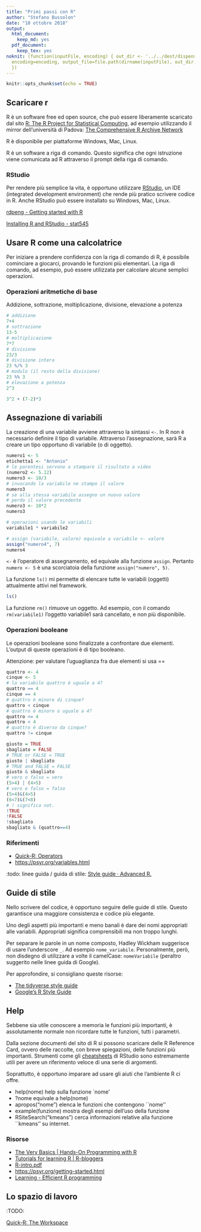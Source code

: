 ```yaml
---
title: "Primi passi con R"
author: "Stefano Bussolon"
date: "10 ottobre 2018"
output:
  html_document:
    keep_md: yes
  pdf_document:
    keep_tex: yes
noknit: (function(inputFile, encoding) { out_dir <- '../../dest/dispensa/html'; rmarkdown::render(inputFile,
  encoding=encoding, output_file=file.path(dirname(inputFile), out_dir, 'primi_passi.html'))
  })
---
```


```r
knitr::opts_chunk$set(echo = TRUE)
```

## Scaricare r

R è un software free ed open source, che può essere liberamente scaricato dal sito [R: The R Project for Statistical Computing](https://www.r-project.org/), ad esempio utilizzando il mirror dell'università di Padova: [The Comprehensive R Archive Network](https://cran.stat.unipd.it/)

R è disponibile per piattaforme Windows, Mac, Linux.

R è un software a riga di comando. Questo significa che ogni istruzione viene comunicata ad R attraverso il prompt della riga di comando.


### RStudio

Per rendere più semplice la vita, è opportuno utilizzare [RStudio](https://www.rstudio.com/products/RStudio/), un IDE (integrated development environment) che rende più pratico scrivere codice in R. Anche RStudio può essere installato su Windows, Mac, Linux.

[rdpeng - Getting started with R](https://bookdown.org/rdpeng/rprogdatascience/getting-started-with-r.html)

[Installing R and RStudio - stat545](http://stat545.com/block000_r-rstudio-install.html)


## Usare R come una calcolatrice

Per iniziare a prendere confidenza con la riga di comando di R, è possibile cominciare a giocarci, provando le funzioni più elementari.
La riga di comando, ad esempio, può essere utilizzata per calcolare alcune semplici operazioni.

### Operazioni aritmetiche di base

Addizione, sottrazione, moltiplicazione, divisione, elevazione a potenza

```r
# addizione
7+4
# sottrazione
13-5
# moltiplicazione
7*7
# divisione
23/3
# divisione intera
23 %/% 3
# modulo (il resto della divisione)
23 %% 3
# elevazione a potenza
2^3

3^2 + (7-2)*3


```



## Assegnazione di variabili

La creazione di una variabile avviene attraverso la sintassi `<-`.
In R non è necessario definire il tipo di variabile. Attraverso l'assegnazione, sarà R a creare un tipo opportuno di variabile (o di oggetto).


```r
numero1 <- 5
etichetta1 <- "Antonio"
# le parentesi servono a stampare il risultato a video
(numero2 <- 5.12)
numero3 <- 10/3
# invocando la variabile ne stampo il valore
numero3
# se alla stessa variabile assegno un nuovo valore
# perdo il valore precedente
numero3 <- 10*2
numero3

# operazioni usando le variabili
variabile1 * variabile2

# assign (variabile, valore) equivale a variabile <- valore
assign("numero4", 7)
numero4

```
`<-` è l'operatore di assegnamento, ed equivale alla funzione `assign`. Pertanto `numero <- 5` è una scorciatoia della funzione `assign("numero", 5)`.

La funzione `ls()` mi permette di elencare tutte le variabili (oggetti) attualmente attivi nel framework.


```r

ls()

```


La funzione `rm()` rimuove un oggetto. Ad esempio, con il comando `rm(variabile1)` l'oggetto variabile1 sarà cancellato, e non più disponibile.


### Operazioni booleane

Le operazioni booleane sono finalizzate a confrontare due elementi. L'output di queste operazioni è di tipo booleano.

Attenzione: per valutare l'uguaglianza fra due elementi si usa ==

```r
quattro <- 4
cinque <- 5
# la variabile quattro è uguale a 4?
quattro == 4
cinque == 4
# quattro è minore di cinque?
quattro < cinque
# quattro è minore o uguale a 4?
quattro <= 4
quattro < 4
# quattro è diverso da cinque?
quattro != cinque

giusto = TRUE
sbagliato = FALSE
# TRUE or FALSE = TRUE 
giusto | sbagliato
# TRUE and FALSE = FALSE
giusto & sbagliato
# vero o falso = vero
(5>4) | (4>5)
# vero e falso = falso
(5>4)&(4>5)
(6<7)&(7<8)
# ! significa not.
!TRUE
!FALSE
!sbagliato
sbagliato & (quattro==4)

```

### Riferimenti

* [Quick-R: Operators](https://www.statmethods.net/management/operators.html)
* [https://psyr.org/variables.html](https://psyr.org/variables.html)



:todo: linee guida / guida di stile: [Style guide · Advanced R.](http://adv-r.had.co.nz/Style.html)

## Guide di stile

Nello scrivere del codice, è opportuno seguire delle guide di stile. Questo garantisce una maggiore consistenza e codice più elegante.

Uno degli aspetti più importanti e meno banali è dare dei nomi appropriati alle variabili. Appropriati significa comprensibili ma non troppo lunghi.

Per separare le parole in un nome composto, Hadley Wickham suggerisce di usare l'underscore `_`. Ad esempio `nome_variabile`. Personalmente, però, non disdegno di utilizzare a volte il camelCase: `nomeVariabile` (peraltro suggerito nelle linee guida di Google).

Per approfondire, si consigliano queste risorse:

* [The tidyverse style guide](https://style.tidyverse.org/index.html)
* [Google's R Style Guide](https://google.github.io/styleguide/Rguide.xml)



## Help

Sebbene sia utile conoscere a memoria le funzioni più importanti, è assolutamente normale non ricordare tutte le funzioni, tutti i parametri.

Dalla sezione documenti del sito di R si possono scaricare delle R Reference Card, ovvero delle raccolte, con breve spiegazioni, delle funzioni più importanti.
Strumenti come gli [cheatsheets](https://www.rstudio.com/resources/cheatsheets/) di RStudio sono estremamente utili per avere un riferimento veloce di una serie di argomenti.

Soprattutto, è opportuno imparare ad usare gli aiuti che l'ambiente R ci offre.


* help(nome)
	help sulla funzione `nome'
* ?nome
	equivale a help(nome)
* apropos("nome")
	elenca le funzioni che contengono ``nome''
* example(funzione)
	mostra degli esempi dell'uso della funzione
* RSiteSearch("kmeans")
	cerca informazioni relative alla funzione ``kmeans'' su internet.


### Risorse

* [The Very Basics | Hands-On Programming with R](https://rstudio-education.github.io/hopr/basics.html)
* [Tutorials for learning R | R-bloggers](https://www.r-bloggers.com/how-to-learn-r-2/)
* [R-intro.pdf](https://cran.r-project.org/doc/manuals/R-intro.pdf)
* [https://psyr.org/getting-started.html](https://psyr.org/getting-started.html)
* [Learning - Efficient R programming](https://csgillespie.github.io/efficientR/learning.html)


## Lo spazio di lavoro

:TODO:

[Quick-R: The Workspace](https://www.statmethods.net/interface/workspace.html)



